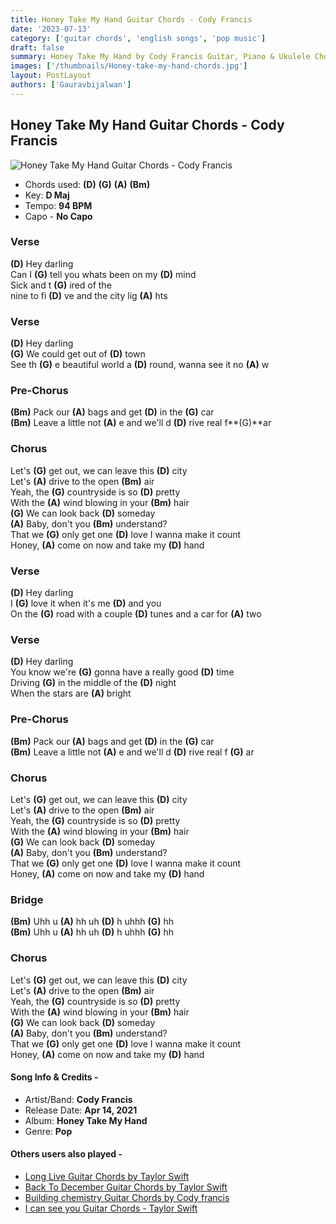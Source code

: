 ```yaml
---
title: Honey Take My Hand Guitar Chords - Cody Francis
date: '2023-07-13'
category: ['guitar chords', 'english songs', 'pop music']
draft: false
summary: Honey Take My Hand by Cody Francis Guitar, Piano & Ukulele Chords, Chords used - (D) (G) (A) (Bm), Capo - No Capo, Key - D major
images: ['/thumbnails/Honey-take-my-hand-chords.jpg']
layout: PostLayout
authors: ['Gauravbijalwan']
---
```


## Honey Take My Hand Guitar Chords - Cody Francis

![Honey Take My Hand Guitar Chords - Cody Francis](/thumbnails/Honey-take-my-hand-chords.jpg)

- Chords used: **(D)** **(G)** **(A)** **(Bm)**
- Key: **D Maj**
- Tempo: **94 BPM**
- Capo - **No Capo**

### Verse

**(D)** Hey darling\
Can I **(G)** tell you whats been on my **(D)** mind\
Sick and t **(G)** ired of the\
nine to fi **(D)** ve and the city lig **(A)** hts

### Verse

**(D)** Hey darling\
**(G)** We could get out of **(D)** town\
See th **(G)** e beautiful world a **(D)** round, wanna see it no **(A)** w

### Pre-Chorus

**(Bm)** Pack our **(A)** bags and get **(D)** in the **(G)** car\
**(Bm)** Leave a little not **(A)** e and we'll d **(D)** rive real f**(G)**ar

### Chorus

Let's **(G)** get out, we can leave this **(D)** city\
Let's **(A)** drive to the open **(Bm)** air\
Yeah, the **(G)** countryside is so **(D)** pretty\
With the **(A)** wind blowing in your **(Bm)** hair\
**(G)** We can look back **(D)** someday\
**(A)** Baby, don't you **(Bm)** understand?\
That we **(G)** only get one **(D)** love I wanna make it count\
Honey, **(A)** come on now and take my **(D)** hand

### Verse

**(D)** Hey darling\
I **(G)** love it when it's me **(D)** and you\
On the **(G)** road with a couple **(D)** tunes and a car for **(A)** two

### Verse

**(D)** Hey darling\
You know we're **(G)** gonna have a really good **(D)** time\
Driving **(G)** in the middle of the **(D)** night\
When the stars are **(A)** bright

### Pre-Chorus

**(Bm)** Pack our **(A)** bags and get **(D)** in the **(G)** car\
**(Bm)** Leave a little not **(A)** e and we'll d **(D)** rive real f **(G)** ar

### Chorus

Let's **(G)** get out, we can leave this **(D)** city\
Let's **(A)** drive to the open **(Bm)** air\
Yeah, the **(G)** countryside is so **(D)** pretty\
With the **(A)** wind blowing in your **(Bm)** hair\
**(G)** We can look back **(D)** someday\
**(A)** Baby, don't you **(Bm)** understand?\
That we **(G)** only get one **(D)** love I wanna make it count\
Honey, **(A)** come on now and take my **(D)** hand

### Bridge

**(Bm)** Uhh u **(A)** hh uh **(D)** h uhhh **(G)** hh\
**(Bm)** Uhh u **(A)** hh uh **(D)** h uhhh **(G)** hh

### Chorus

Let's **(G)** get out, we can leave this **(D)** city\
Let's **(A)** drive to the open **(Bm)** air\
Yeah, the **(G)** countryside is so **(D)** pretty\
With the **(A)** wind blowing in your **(Bm)** hair\
**(G)** We can look back **(D)** someday\
**(A)** Baby, don't you **(Bm)** understand?\
That we **(G)** only get one **(D)** love I wanna make it count\
Honey, **(A)** come on now and take my **(D)** hand

#### Song Info & Credits -

- Artist/Band: **Cody Francis**
- Release Date: **Apr 14, 2021**
- Album: **Honey Take My Hand**
- Genre: **Pop**

#### Others users also played -

- [Long Live Guitar Chords by Taylor Swift](https://www.chordsco.com/chords/Long-live-guitar-chords-by-taylor-swift)
- [Back To December Guitar Chords by Taylor Swift](https://www.chordsco.com/chords/back-to-december-guitar-chords-by-taylor-swift)
- [Building chemistry Guitar Chords by Cody francis](https://www.chordsco.com/chords/building-chemistry-guitar-chords-by-cody-francis)
- [I can see you Guitar Chords - Taylor Swift](https://www.chordsco.com/chords/i-can-see-you-guitar-chords-taylor-swift)

